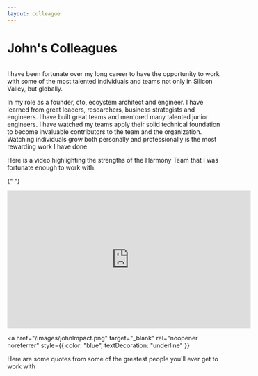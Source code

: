 ```yaml
---
layout: colleague
---
```


# John's Colleagues

<span class="image main">
  <img src="/images/pic03.jpg" alt="" />
</span>

I have been fortunate over my long career to have the opportunity to work with some of the most talented individuals and teams not only in Silicon Valley, but globally.

In my role as a founder, cto, ecoystem architect and engineer. I have learned from great leaders,
researchers, business strategists and engineers. I have built great teams and mentored many talented junior engineers. I have watched my teams apply their solid technical foundation to become invaluable contributors to the team and the organization. Watching individuals grow both personally and professionally is the most rewarding work I have done.

Here is a video highlighting the strengths of the Harmony Team that I was fortunate enough to work with.

{" "}

<div class="video-responsive">
  <iframe
    width="560"
    height="315"
    src="https://www.youtube.com/embed/easABjC4gIY"
    frameborder="0"
    allow="accelerometer; autoplay; encrypted-media; gyroscope; picture-in-picture"
    allowfullscreen
  ></iframe>
</div>

<a
  href="/images/johnImpact.png"
  target="_blank"
  rel="noopener noreferrer"
  style={{ color: "blue", textDecoration: "underline" }}
>
  Here are some quotes from some of the greatest people you'll ever get to work
  with
</a>
